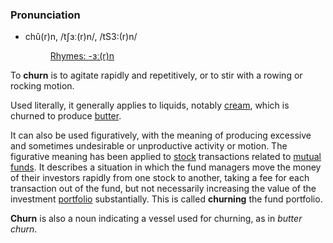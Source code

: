 ===Pronunciation===
*chû(r)n, /tʃɜː(r)n/, /tS3:(r)n/
*:[[Rhymes:English:-ɜː(r)n|Rhymes: -ɜː(r)n]]

To '''churn''' is to agitate rapidly and repetitively, or to stir with a rowing or rocking motion. 

Used literally, it generally applies to liquids, notably [[cream]], which is churned to produce [[butter]]. 

It can also be used figuratively, with the meaning of producing excessive and sometimes undesirable or unproductive activity or motion. The figurative meaning has been applied to [[stock]] transactions related to [[mutual fund]]s. It describes a situation in which the fund managers move the money of their investors rapidly from one stock to another, taking a fee for each transaction out of the fund, but not necessarily increasing the value of the investment [[portfolio]] substantially. This is called '''churning''' the fund portfolio.

'''Churn''' is also a noun indicating a vessel used for churning, as in ''butter churn''.